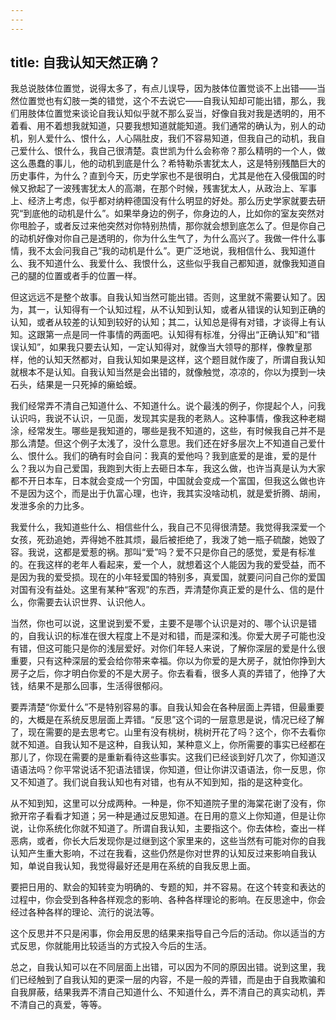 ```yaml
---
---
---
```

title: 自我认知天然正确？
---




我总说肢体位置觉，说得太多了，有点儿误导，因为肢体位置觉谈不上出错——当然位置觉也有幻肢一类的错觉，这个不去说它——自我认知却可能出错，那么，我们用肢体位置觉来谈论自我认知似乎就不那么妥当，好像自我对我是透明的，用不着看、用不着想我就知道，只要我想知道就能知道。我们通常的确认为，别人的动机，别人爱什么、恨什么，人心隔肚皮，我们不容易知道，但我自己的动机，我自己爱什么、恨什么，我自己很清楚。袁世凯为什么会称帝？那么精明的一个人，做这么愚蠢的事儿，他的动机到底是什么？希特勒杀害犹太人，这是特别残酷巨大的历史事件，为什么？直到今天，历史学家也不是很明白，尤其是他在入侵俄国的时候又掀起了一波残害犹太人的高潮，在那个时候，残害犹太人，从政治上、军事上、经济上考虑，似乎都对纳粹德国没有什么明显的好处。那么历史学家就要去研究“到底他的动机是什么”。如果举身边的例子，你身边的人，比如你的室友突然对你甩脸子，或者反过来他突然对你特别热情，那你就会想到底怎么了。但是你自己的动机好像对你自己是透明的，你为什么生气了，为什么高兴了。我做一件什么事情，我不太会问我自己“我的动机是什么”。更广泛地说，我相信什么、我知道什么、我不知道什么、我爱什么、我恨什么，这些似乎我自己都知道，就像我知道自己的腿的位置或者手的位置一样。

但这远远不是整个故事。自我认知当然可能出错。否则，这里就不需要认知了。因为，其一，认知得有一个认知过程，从不认知到认知，或者从错误的认知到正确的认知，或者从较差的认知到较好的认知；其二，认知总是得有对错，才谈得上有认知。这跟第一点是同一件事情的两面吧。认知得有标准，分得出“正确认知”和“错误认知”，如果我只要去认知，一定认知得对，就像当大领导的那样，像教皇那样，他的认知天然都对，自我认知如果是这样，这个题目就作废了，所谓自我认知就根本不是认知。自我认知当然是会出错的，就像触觉，凉凉的，你以为摸到一块石头，结果是一只死掉的癞蛤蟆。

我们经常弄不清自己知道什么、不知道什么。说个最浅的例子，你提起个人，问我认识吗，我说不认识，一见面，发现其实是我的老熟人。这种事情，像我这种老糊涂，经常发生。哪些是我知道的，哪些是我不知道的，这些，有时候我自己并不是那么清楚。但这个例子太浅了，没什么意思。我们还在好多层次上不知道自己爱什么、恨什么。我们的确有时会自问：我真的爱他吗？我到底爱的是谁，爱的是什么？我以为自己爱国，我跑到大街上去砸日本车，我这么做，也许当真是认为大家都不开日本车，日本就会变成一个穷国，中国就会变成一个富国，但我这么做也许不是因为这个，而是出于仇富心理，也许，我其实没啥动机，就是爱折腾、胡闹，发泄多余的力比多。

我爱什么，我知道些什么、相信些什么，我自己不见得很清楚。我觉得我深爱一个女孩，死劲追她，弄得她不胜其烦，最后被拒绝了，我泼了她一瓶子硫酸，她毁了容。我说，这都是爱惹的祸。那叫“爱”吗？爱不只是你自己的感觉，爱是有标准的。在我这样的老年人看起来，爱一个人，就想着这个人能因为我的爱受益，而不是因为我的爱受损。现在的小年轻爱国的特别多，真爱国，就要问问自己你的爱国对国有没有益处。这里有某种“客观”的东西，弄清楚你真正爱的是什么、信的是什么，你需要去认识世界、认识他人。

当然，你也可以说，这里说到爱不爱，主要不是哪个认识是对的、哪个认识是错的，自我认识的标准在很大程度上不是对和错，而是深和浅。你爱大房子可能也没有错，但这可能只是你的浅层爱好。对你们年轻人来说，了解你深层的爱是什么很重要，只有这种深层的爱会给你带来幸福。你以为你爱的是大房子，就怕你挣到大房子之后，你才明白你爱的不是大房子。你去看看，很多人真的弄错了，他挣了大钱，结果不是那么回事，生活得很郁闷。

要弄清楚“你爱什么”不是特别容易的事。自我认知会在各种层面上弄错，但最重要的，大概是在系统反思层面上弄错。“反思”这个词的一层意思是说，情况已经了解了，现在需要的是去思考它。山里有没有桃树，桃树开花了吗？这个，你不去看你就不知道。自我认知不是这种，自我认知，某种意义上，你所需要的事实已经都在那儿了，你现在需要的是重新看待这些事实。这我们已经谈到好几次了，你知道汉语语法吗？你平常说话不犯语法错误，你知道，但让你讲汉语语法，你一反思，你又不知道了。我们说自我认知也有对错，也有从不知到知，指的是这种变化。

从不知到知，这里可以分成两种。一种是，你不知道院子里的海棠花谢了没有，你掀开帘子看看才知道；另一种是通过反思知道。在日用的意义上你知道，但是让你说，让你系统化你就不知道了。所谓自我认知，主要指这个。你去体检，查出一样恶病，或者，你长大后发现你是过继到这个家里来的，这些当然有可能对你的自我认知产生重大影响，不过在我看，这些仍然是你对世界的认知反过来影响自我认知，单说自我认知，我觉得最好还是用在系统的自我反思上面。

要把日用的、默会的知转变为明确的、专题的知，并不容易。在这个转变和表达的过程中，你会受到各种各样观念的影响、各种各样理论的影响。在反思途中，你会经过各种各样的理论、流行的说法等。

这个反思并不只是闲事，你会用反思的结果来指导自己今后的活动。你以适当的方式反思，你就能用比较适当的方式投入今后的生活。

总之，自我认知可以在不同层面上出错，可以因为不同的原因出错。说到这里，我们已经触到了自我认知的更深一层的内容，不是一般的弄错，而是由于自我欺骗和自我屏蔽，结果我弄不清自己知道什么、不知道什么，弄不清自己的真实动机，弄不清自己的真爱，等等。